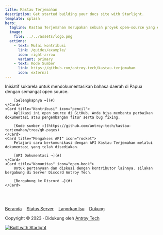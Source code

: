 ```yaml
---
title: Kastau Terjemahan
description: Get started building your docs site with Starlight.
template: splash
hero:
  tagline: Kastau Terjemahan merupakan sebuah proyek open-source yang didedikasikan untuk mendokumentasikan dan melestarikan bahasa daerah yang ada di Tanah Papua. 
  image:
    file: ../../assets/logo.png
  actions:
    - text: Mulai kontribusi
      link: /guides/example/
      icon: right-arrow
      variant: primary
    - text: Kode Sumber
      link: https://github.com/antroy-tech/kastau-terjemahan
      icon: external
---
```



<CardGrid stagger>
	<Card title="Perkenalan" icon="document">
		Inisiatif sukarela untuk mendokumentasikan bahasa daerah di Papua dengan semangat open source.  
		
		[Selengkapnya →](#)
	</Card>
	<Card title="Kontribusi" icon="pencil">
		Aplikasi ini open source di GitHub. Anda bisa membantu perbaikan dokumentasi atau pengembangan fitur serta bug fixing.
		
		[Kode sumber →](https://github.com/antroy-tech/kastau-terjemahan/tree/gh-pages)
	</Card>
	<Card title="Mengakses API" icon="rocket">
		Pelajari cara berkomunikasi dengan API Kastau Terjemahan melalui dokumentasi yang telah disediakan.
		
		[API Dokumentasi →](#)
	</Card>
	<Card title="Komunitas" icon="open-book">
		Untuk pertanyaan dan diskusi dengan kontributor lainnya, silakan bergabung di Server Discord Antroy Tech.
		
		[Bergabung ke Discord →](#)
	</Card>
	
</CardGrid>

<br /><br />

[Beranda](https://kamus.antroytech.my.id) &nbsp;&nbsp; 
[Status Server](#) &nbsp;&nbsp; 
[Laporkan Isu](https://github.com/antroy-tech/kastau-terjemahan/issues)  &nbsp;&nbsp; 
[Dukung](#)  

Copyright © 2023 · Didukung oleh [Antroy Tech](https://antroytech.my.id)  

[![Built with Starlight](https://astro.badg.es/v2/built-with-starlight/tiny.svg)](https://starlight.astro.build)

